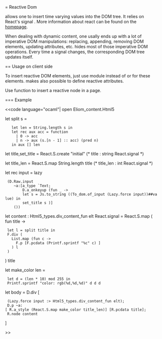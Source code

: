 
= Reactive Dom

{{{Html5.R}}} allows one to insert time varying values into the DOM tree.
It relies on React's signal {{{'a React.signal}}}. More information about react
can be found on the [[http://erratique.ch/software/react| homepage]].

When dealing with dynamic content, one usally ends up with a lot
of imperative DOM manipulations: replacing, appending, removing DOM
elements, updating attributes, etc. {{{Html5.R}}} hides most
of those imperative DOM operations. Every time a signal
changes, the corresponding DOM tree updates itself.

== Usage on client side

To insert reactive DOM elements, just use module {{{Html5.R}}} instead of
{{{Html5.D}}} or {{{Html5.F}}} for these elements.
{{{Html5.R}}} makes also possible to define reactive attributes.

Use function {{{Html5.R.node : 'a elt React.signal -> 'a elt}}}
to insert a reactive node in a page.

=== Example

<<code language="ocaml"|
open Eliom_content.Html5

let split s =
    let len = String.length s in
    let rec aux acc = function
      | 0 -> acc
      | n -> aux (s.[n - 1] :: acc) (pred n)
    in aux [] len

let title,set_title = React.S.create "initial"
(* title : string React.signal *)

let title_len = React.S.map String.length title
(* title_len : int React.signal *)

let rec input = lazy
  (D.Raw.input
     ~a:[a_type `Text;
         D.a_onkeyup (fun _ ->
         let s = Js.to_string ((To_dom.of_input (Lazy.force input))##value) in
         set_title s )]
     ())

let content : Html5_types.div_content_fun elt React.signal = React.S.map ( fun title ->
  let l = split title in
  F.div (
    List.map (fun c ->
      F.p [F.pcdata (Printf.sprintf "%c" c) ]
    ) l
  )
) title

let make_color len =
  let d = (len * 10) mod 255 in
  Printf.sprintf "color: rgb(%d,%d,%d)" d d d

let body = D.div [
  (Lazy.force input :> Html5_types.div_content_fun elt);
  D.p ~a:[ R.a_style (React.S.map make_color title_len)] [R.pcdata title];
  R.node content
]

>>
